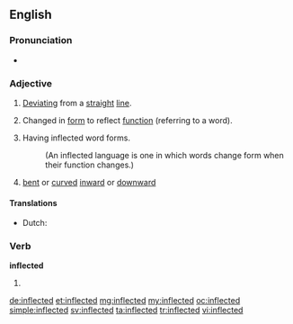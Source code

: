 ==English==

===Pronunciation===
* {{audio|en-us-inflected.ogg|Audio (US)}}

===Adjective===
{{en-adj}}

# [[deviate|Deviating]] from a [[straight]] [[line]]. 
# {{grammar}} Changed in [[form]] to reflect [[function]] (referring to a word).
# {{linguistics}} Having inflected word forms. 
#:(An inflected language is one in which words change form when their function changes.)
# {{botany}} [[bent]] or [[curved]] [[inward]] or [[downward]]

====Translations====
{{trans-top|(grammar)}}
* Dutch: {{t+|nl|verbogen}}
{{trans-mid}}
{{trans-bottom}}

===Verb===
'''inflected'''

# {{past of|inflect}}

[[de:inflected]]
[[et:inflected]]
[[mg:inflected]]
[[my:inflected]]
[[oc:inflected]]
[[simple:inflected]]
[[sv:inflected]]
[[ta:inflected]]
[[tr:inflected]]
[[vi:inflected]]